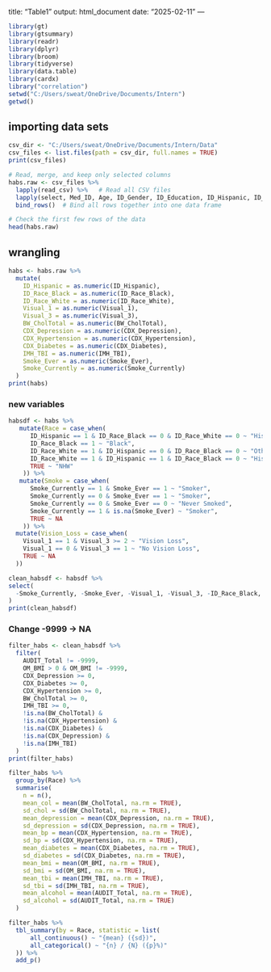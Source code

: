 title: "Table1" output: html_document date: "2025-02-11" ---

```r
library(gt)
library(gtsummary)
library(readr)
library(dplyr)
library(broom)
library(tidyverse)
library(data.table)
library(cardx)
library("correlation")
setwd("C:/Users/sweat/OneDrive/Documents/Intern")
getwd()
```

## importing data sets

```r



csv_dir <- "C:/Users/sweat/OneDrive/Documents/Intern/Data" 
csv_files <- list.files(path = csv_dir, full.names = TRUE)
print(csv_files)

# Read, merge, and keep only selected columns
habs.raw <- csv_files %>%
  lapply(read_csv) %>%   # Read all CSV files
  lapply(select, Med_ID, Age, ID_Gender, ID_Education, ID_Hispanic, ID_Race_White, ID_Race_Black, BW_CholTotal, CDX_Depression, CDX_Hypertension, CDX_Diabetes, OM_BMI, IMH_TBI, AUDIT_Total, Smoke_Currently, Smoke_Ever, Visual_1, Visual_3 ) %>%
  bind_rows()  # Bind all rows together into one data frame

# Check the first few rows of the data
head(habs.raw)
```
## wrangling
```r
habs <- habs.raw %>%
  mutate(
    ID_Hispanic = as.numeric(ID_Hispanic),
    ID_Race_Black = as.numeric(ID_Race_Black),
    ID_Race_White = as.numeric(ID_Race_White),
    Visual_1 = as.numeric(Visual_1),
    Visual_3 = as.numeric(Visual_3),
    BW_CholTotal = as.numeric(BW_CholTotal),
    CDX_Depression = as.numeric(CDX_Depression),
    CDX_Hypertension = as.numeric(CDX_Hypertension),
    CDX_Diabetes = as.numeric(CDX_Diabetes),
    IMH_TBI = as.numeric(IMH_TBI),
    Smoke_Ever = as.numeric(Smoke_Ever),
    Smoke_Currently = as.numeric(Smoke_Currently)
  ) 
print(habs)
```



### new variables
```r
habsdf <- habs %>%
   mutate(Race = case_when(
      ID_Hispanic == 1 & ID_Race_Black == 0 & ID_Race_White == 0 ~ "Hispanic",
      ID_Race_Black == 1 ~ "Black",
      ID_Race_White == 1 & ID_Hispanic == 0 & ID_Race_Black == 0 ~ "Other",  
      ID_Race_White == 1 & ID_Hispanic == 1 & ID_Race_Black == 0 ~ "Hispanic", 
      TRUE ~ "NHW" 
    )) %>%
   mutate(Smoke = case_when(
      Smoke_Currently == 1 & Smoke_Ever == 1 ~ "Smoker",  
      Smoke_Currently == 0 & Smoke_Ever == 1 ~ "Smoker",  
      Smoke_Currently == 0 & Smoke_Ever == 0 ~ "Never Smoked",  
      Smoke_Currently == 1 & is.na(Smoke_Ever) ~ "Smoker",  
      TRUE ~ NA
    )) %>%
  mutate(Vision_Loss = case_when(
    Visual_1 == 1 & Visual_3 >= 2 ~ "Vision Loss",
    Visual_1 == 0 & Visual_3 == 1 ~ "No Vision Loss",  
    TRUE ~ NA   
  ))

clean_habsdf <- habsdf %>%
select(
  -Smoke_Currently, -Smoke_Ever, -Visual_1, -Visual_3, -ID_Race_Black, -ID_Hispanic, -ID_Race_White
)
print(clean_habsdf)
```
### Change -9999 -> NA
```r
filter_habs <- clean_habsdf %>%
  filter(
    AUDIT_Total != -9999,
    OM_BMI > 0 & OM_BMI != -9999, 
    CDX_Depression >= 0,            
    CDX_Diabetes >= 0,              
    CDX_Hypertension >= 0,  
    BW_CholTotal >= 0,      
    IMH_TBI >= 0,
    !is.na(BW_CholTotal) & 
    !is.na(CDX_Hypertension) & 
    !is.na(CDX_Diabetes) & 
    !is.na(CDX_Depression) &
    !is.na(IMH_TBI)
  )
print(filter_habs)
```
```r
filter_habs %>%
  group_by(Race) %>%
  summarise(
    n = n(), 
    mean_col = mean(BW_CholTotal, na.rm = TRUE),
    sd_chol = sd(BW_CholTotal, na.rm = TRUE),
    mean_depression = mean(CDX_Depression, na.rm = TRUE),
    sd_depression = sd(CDX_Depression, na.rm = TRUE),
    mean_bp = mean(CDX_Hypertension, na.rm = TRUE),
    sd_bp = sd(CDX_Hypertension, na.rm = TRUE),
    mean_diabetes = mean(CDX_Diabetes, na.rm = TRUE),
    sd_diabetes = sd(CDX_Diabetes, na.rm = TRUE),
    mean_bmi = mean(OM_BMI, na.rm = TRUE),
    sd_bmi = sd(OM_BMI, na.rm = TRUE),
    mean_tbi = mean(IMH_TBI, na.rm = TRUE),
    sd_tbi = sd(IMH_TBI, na.rm = TRUE),
    mean_alcohol = mean(AUDIT_Total, na.rm = TRUE),
    sd_alcohol = sd(AUDIT_Total, na.rm = TRUE)
  )
```
```r


filter_habs %>% 
  tbl_summary(by = Race, statistic = list(
      all_continuous() ~ "{mean} ({sd})",
      all_categorical() ~ "{n} / {N} ({p}%)"
  )) %>%
  add_p()



```

